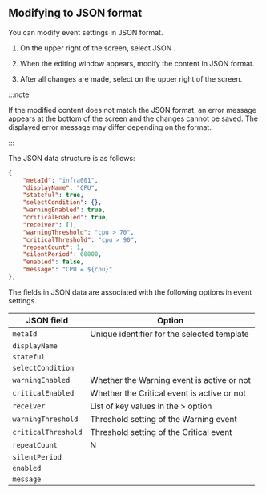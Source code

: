 ## Modifying to JSON format

You can modify event settings in JSON format.

1. On the upper right of the screen, select <span class="uitext">JSON</span> <LinkImage img="ico-export.svg" className="ico" />.

2. When the editing window appears, modify the content in JSON format.

3. After all changes are made, select <Cmdname sid="save" className="uitext" /> on the upper right of the screen.

:::note

If the modified content does not match the JSON format, an error message appears at the bottom of the screen and the changes cannot be saved. The displayed error message may differ depending on the format.

<ImgLang img='event-config-v2-json-error.png' desc='JSON error' />

:::

The JSON data structure is as follows:

```json
{
    "metaId": "infra001",
    "displayName": "CPU",
    "stateful": true,
    "selectCondition": {},
    "warningEnabled": true,
    "criticalEnabled": true,
    "receiver": [],
    "warningThreshold": "cpu > 70",
    "criticalThreshold": "cpu > 90",
    "repeatCount": 1,
    "silentPeriod": 60000,
    "enabled": false,
    "message": "CPU = ${cpu}"
},
```

The fields in JSON data are associated with the following options in event settings.

| JSON field          | Option                                                                                                                         |
| ------------------- | ------------------------------------------------------------------------------------------------------------------------------ |
| `metaId`            | Unique identifier for the selected template                                                                                    |
| `displayName`       | <Cmdname sid="event_title" className="uitext" />                                                                               |
| `stateful`          | <Cmdname sid="TTL07368" className="uitext" />                                                                                  |
| `selectCondition`   | <Cmdname sid="ITM07588" className="uitext" />                                                                                  |
| `warningEnabled`    | Whether the <span class="slow">Warning</span> event is active or not                                                           |
| `criticalEnabled`   | Whether the <span class="vslow">Critical</span> event is active or not                                                         |
| `receiver`          | List of key values in the <Cmdname sid="TTL07415" className="uitext" /> > <Cmdname sid="ITM07420" className="uitext" /> option |
| `warningThreshold`  | Threshold setting of the <span class="slow">Warning</span> event                                                               |
| `criticalThreshold` | Threshold setting of the <span class="vslow">Critical</span> event                                                             |
| `repeatCount`       | <Cmdname sid="TTL07366" className="uitext" /> N <Cmdname sid="ITM07370" className="uitext" />                                  |
| `silentPeriod`      | <Cmdname sid="TTL07367" className="uitext" />                                                                                  |
| `enabled`           | <Cmdname sid="enable_events" className="uitext" />                                                                             |
| `message`           | <Cmdname sid="TTL06883" className="uitext" />                                                                                  |
